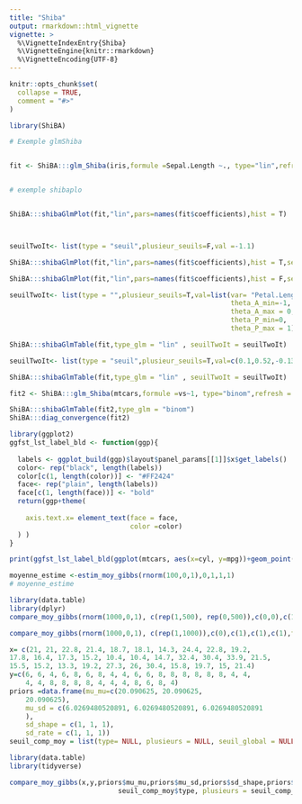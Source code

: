 ```yaml
---
title: "Shiba"
output: rmarkdown::html_vignette
vignette: >
  %\VignetteIndexEntry{Shiba}
  %\VignetteEngine{knitr::rmarkdown}
  %\VignetteEncoding{UTF-8}
---
```


```r
knitr::opts_chunk$set(
  collapse = TRUE,
  comment = "#>"
)
```

```r


library(ShiBA)
```


```r
# Exemple glmShiba


fit <- ShiBA:::glm_Shiba(iris,formule =Sepal.Length ~., type="lin",refresh = 0)



```

```r
# exemple shibaplo


ShiBA:::shibaGlmPlot(fit,"lin",pars=names(fit$coefficients),hist = T)




```

```r


seuilTwoIt<- list(type = "seuil",plusieur_seuils=F,val =-1.1)

ShiBA:::shibaGlmPlot(fit,"lin",pars=names(fit$coefficients),hist = T,seuilTwoIt = seuilTwoIt,color_1 = "#0000FF",color_2 = "red", )
```



```r


ShiBA:::shibaGlmPlot(fit,"lin",pars=names(fit$coefficients),hist = F,seuilTwoIt = seuilTwoIt)

```


```r


seuilTwoIt<- list(type = "",plusieur_seuils=T,val=list(var= "Petal.Length",
                                                       theta_A_min=-1,
                                                       theta_A_max = 0,
                                                       theta_P_min=0,
                                                       theta_P_max = 1))

ShiBA:::shibaGlmTable(fit,type_glm = "lin" , seuilTwoIt = seuilTwoIt)
```


```r
seuilTwoIt<- list(type = "seuil",plusieur_seuils=T,val=c(0.1,0.52,-0.13,0.4,0.5))

ShiBA:::shibaGlmTable(fit,type_glm = "lin" , seuilTwoIt = seuilTwoIt)
```


```r
fit2 <- ShiBA:::glm_Shiba(mtcars,formule =vs~1, type="binom",refresh = 0)
```



```r




ShiBA:::shibaGlmTable(fit2,type_glm = "binom")
ShiBA:::diag_convergence(fit2)
```


```r
library(ggplot2)
ggfst_lst_label_bld <- function(ggp){
  
  labels <- ggplot_build(ggp)$layout$panel_params[[1]]$x$get_labels()
  color<- rep("black", length(labels))
  color[c(1, length(color))] <- "#FF2424"
  face<- rep("plain", length(labels))
  face[c(1, length(face))] <- "bold"
  return(ggp+theme(
    
    axis.text.x= element_text(face = face,
                              color =color)
  ) )
}

print(ggfst_lst_label_bld(ggplot(mtcars, aes(x=cyl, y=mpg))+geom_point()))
```

```r


moyenne_estime <-estim_moy_gibbs(rnorm(100,0,1),0,1,1,1)
# moyenne_estime
```

```r


library(data.table)
library(dplyr)
compare_moy_gibbs(rnorm(1000,0,1), c(rep(1,500), rep(0,500)),c(0,0),c(1,1),c(1,1),c(1,1),type="seuil",plusieurs =F,seuil_global = 0)
```

```r
compare_moy_gibbs(rnorm(1000,0,1), c(rep(1,1000)),c(0),c(1),c(1),c(1),type="seuil",plusieurs =F,seuil_global = 0)
```


```r
x= c(21, 21, 22.8, 21.4, 18.7, 18.1, 14.3, 24.4, 22.8, 19.2, 
17.8, 16.4, 17.3, 15.2, 10.4, 10.4, 14.7, 32.4, 30.4, 33.9, 21.5, 
15.5, 15.2, 13.3, 19.2, 27.3, 26, 30.4, 15.8, 19.7, 15, 21.4)
y=c(6, 6, 4, 6, 8, 6, 8, 4, 4, 6, 6, 8, 8, 8, 8, 8, 8, 4, 4, 
    4, 4, 8, 8, 8, 8, 4, 4, 4, 8, 6, 8, 4)
priors =data.frame(mu_mu=c(20.090625, 20.090625, 
    20.090625),
    mu_sd = c(6.0269480520891, 6.0269480520891, 6.0269480520891
    ),
    sd_shape = c(1, 1, 1),
    sd_rate = c(1, 1, 1))
seuil_comp_moy = list(type= NULL, plusieurs = NULL, seuil_global = NULL)

library(data.table)
library(tidyverse)


```
```r


compare_moy_gibbs(x,y,priors$mu_mu,priors$mu_sd,priors$sd_shape,priors$sd_rate,
                           seuil_comp_moy$type, plusieurs = seuil_comp_moy$plusieurs)
      
      
```

